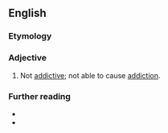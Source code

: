 ==English==

===Etymology===
{{prefix|en|non|addictive}}

===Adjective===
{{en-adj|-}}

# Not [[addictive]]; not able to cause [[addiction]].

===Further reading===
* {{R:OneLook}}
* {{R:GNV|nonaddictive, non-addictive}}